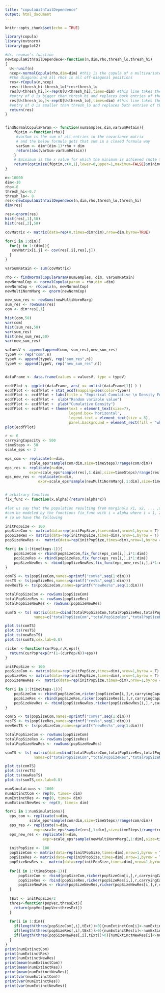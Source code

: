 ```yaml
---
title: "copulaWithTailDependence"
output: html_document
---
```


```r
knitr::opts_chunk$set(echo = TRUE)
```
```r
library(copula)
library(mvtnorm)
library(ggplot2)
```

```r
#dr. reuman's function
newCopulaWithTailDependece<-function(n,dim,rho,thresh_lo,thresh_hi)
{
  U<-runif(n)
  ncop<-normalCopula(rho,dim=dim) #this is the copula of a multivariate normal with covariance matrix having 1s on
  #the diagonal and all rhos in all off-diagonal positions
  res<-rCopula(n,ncop)
  res<-(thresh_hi-thresh_lo)*res+thresh_lo
  res[U>thresh_hi,]<-rep(U[U>thresh_hi],times=dim) #this line takes the rows of res for which the corresponding
  #entry of U is bigger than thresh_hi and replaces both entries of those rows by the corresponding value of U
  res[U<thresh_lo,]<-rep(U[U<thresh_lo],times=dim) #this line takes the rows of res for which the corresponding
  #entry of U is smaller than thresh_lo and replaces both entries of those rows by the corresponding value of U
  return(res)
}


findNormalCopulaParam <- function(numSamples,dim,varSumRetain){
    fOptim <-function(rho){
     #varSum is the sum of all entries in the covariance matrix 
     # and the below formula gets that sum in a closed formula way
     varSum <- dim*(dim-1)*rho + dim
     return(abs(varSum-varSumRetain))
    }
    # $minimum is the x value for which the minimum is achieved (note that optimize returns a list) 
    return(optimize(fOptim,c(0,1),lower=0,upper=1,maximum=FALSE)$minimum)
}
```

```r
n<-10000
dim<-10 
rho<-0
thresh_hi<-0.7
thresh_lo<- 0
res<-newCopulaWithTailDependece(n,dim,rho,thresh_lo,thresh_hi)
dim(res)

res<-qnorm(res)
hist(res[,1],50)
hist(res[,2],50)
```

```r
covMatrix <- matrix(data=rep(0,times=dim*dim),nrow=dim,byrow=TRUE)

for(i in 1:dim){
  for(j in 1:(dim)){
   covMatrix[i,j] <- cov(res[,i],res[,j])
  }
}

varSumRetain <- sum(covMatrix)
```

```r
rho <- findNormalCopulaParam(numSamples, dim, varSumRetain)
newNormalCop <- normalCopula(param = rho,dim =dim)
newNormCop <- rCopula(n, newNormalCop)
newMultiNormMarg <- qnorm(newNormCop)

new_sum_res <- rowSums(newMultiNormMarg)
sum_res <- rowSums(res)
com <- dim*res[,1]

hist(com,50)
var(com)
hist(sum_res,50)
var(sum_res)
hist(new_sum_res,50)
var(new_sum_res)
```

```r
valuesV <- append(append(com, sum_res),new_sum_res)
typeV <- rep("com",n)
typeV <- append(typeV, rep("sum_res",n))
typeV <- append(typeV, rep("new_sum_res",n))


dataFrame <- data.frame(values = valuesV, type = typeV)

ecdfPlot <- ggplot(dataFrame, aes( x= unlist(dataFrame[1]) ) )
ecdfPlot <- ecdfPlot + stat_ecdf(mapping=aes(color=type))
ecdfPlot <- ecdfPlot + labs(title = "Empirical Cumulative \n Density Function")
ecdfPlot <- ecdfPlot +  xlab("Random variable value")
ecdfPlot <- ecdfPlot +  ylab("Cumulative Density")
ecdfPlot <- ecdfPlot + theme(text = element_text(size=7),
                             legend.box='horizontal',
                             legend.text = element_text(size = 8),
                             panel.background = element_rect(fill = "white")) + scale_colour_brewer(palette = "Set1")
plot(ecdfPlot)
```

```r
r <- 0 
carryingCapacity <- 500
timeSteps <- 50
scale_eps <- 2

eps_com <- replicate(n=dim,
           scale_eps*sample(com/dim,size=timeSteps)/range(com/dim))
eps_res <- replicate(n=dim,
           expr=scale_eps*sample(res[,1:dim],size=timeSteps)/range(res[,1:dim]))
eps_new_res <- replicate(n=dim,
               expr=scale_eps*sample(newMultiNormMarg[,1:dim],size=timeSteps)/range(newMultiNormMarg[,1:dim]))

```

```r

```

```r
# arbitrary function
fix_func <- function(x,alpha){return(alpha*x)} 

#let us say that the population resulting from marginals x1, x2, ... ,xn 
#can be modeled by the functions fix_func with i = alpha where i = 1, 2, ... n
# so we have the following

initPopSize <- 100
popSizeCom <- matrix(data=rep(initPopSize,times=dim),nrow=1,byrow = T)
popSizeRes <- matrix(data=rep(initPopSize,times=dim),nrow=1,byrow = T)
popSizeNewRes <-  matrix(data=rep(initPopSize,times=dim),nrow=1,byrow = T)

for(i in 1:(timeSteps-1)){
    popSizeCom <- rbind(popSizeCom,fix_func(eps_com[i,],i*1:dim))
    popSizeRes <- rbind(popSizeRes,fix_func(eps_res[i,],i*1:dim))
    popSizeNewRes <- rbind(popSizeNewRes,fix_func(eps_new_res[i,],i*1:dim))
}
```

```r
comTS <- ts(popSizeCom,names=sprintf("com%s",seq(1:dim)))
resTS <- ts(popSizeRes,names=sprintf("res%s",seq(1:dim)))
newResTS <- ts(popSizeCom,names=sprintf("newRes%s",seq(1:dim)))

totalPopSizeCom <- rowSums(popSizeCom)
totalPopSizeRes <- rowSums(popSizeRes)
totalPopSizeNewRes <- rowSums(popSizeNewRes)

sumTS <- ts( matrix(data=cbind(totalPopSizeCom,totalPopSizeRes,totalPopSizeNewRes),ncol=3),
             names=c("totalPopSizeCom","totalPopSizeRes","totalPopSizeNewRes"))

plot.ts(comTS)
plot.ts(resTS)
plot.ts(newResTS)
plot.ts(sumTS,cex.lab=0.8)
```

```r
ricker <-function(curPop,r,K,eps){
  return(curPop*exp(r*(1-(curPop/K))+eps))
}

initPopSize <- 100
popSizeCom <- matrix(data=rep(initPopSize,times=dim),nrow=1,byrow = T)
popSizeRes <- matrix(data=rep(initPopSize,times=dim),nrow=1,byrow = T)
popSizeNewRes <-  matrix(data=rep(initPopSize,times=dim),nrow=1,byrow = T)

for(i in 1:(timeSteps-1)){
    popSizeCom <- rbind(popSizeCom,ricker(popSizeCom[i,],r,carryingCapacity,eps_com[i,]))
    popSizeRes <- rbind(popSizeRes,ricker(popSizeRes[i,],r,carryingCapacity,eps_res[i,]))
    popSizeNewRes <- rbind(popSizeNewRes,ricker(popSizeNewRes[i,],r,carryingCapacity,eps_new_res[i,]))
}
```

```r
comTS <- ts(popSizeCom,names=sprintf("com%s",seq(1:dim)))
resTS <- ts(popSizeRes,names=sprintf("res%s",seq(1:dim)))
newResTS <- ts(popSizeCom,names=sprintf("newRes%s",seq(1:dim)))

totalPopSizeCom <- rowSums(popSizeCom)
totalPopSizeRes <- rowSums(popSizeRes)
totalPopSizeNewRes <- rowSums(popSizeNewRes)

sumTS <- ts( matrix(data=cbind(totalPopSizeCom,totalPopSizeRes,totalPopSizeNewRes),ncol=3),
             names=c("totalPopSizeCom","totalPopSizeRes","totalPopSizeNewRes"))

plot.ts(comTS)
plot.ts(resTS)
plot.ts(newResTS)
plot.ts(sumTS,cex.lab=0.8)
```

```r
numSimulations <- 1000
numExtinctCom <- rep(0, times= dim)
numExtinctRes <- rep(0, times= dim)
numExtinctNewRes <- rep(0, times= dim)

for(i in 1:numSimulations){
  eps_com <- replicate(n=dim,
           scale_eps*sample(com/dim,size=timeSteps)/range(com/dim))
  eps_res <- replicate(n=dim,
             expr=scale_eps*sample(res[,1:dim],size=timeSteps)/range(res[,1:dim]))
  eps_new_res <- replicate(n=dim,
                 expr=scale_eps*sample(newMultiNormMarg[,1:dim],size=timeSteps)/range(newMultiNormMarg[,1:dim]))
   
  initPopSize <- 100
  popSizeCom <- matrix(data=rep(initPopSize,times=dim),nrow=1,byrow = T)
  popSizeRes <- matrix(data=rep(initPopSize,times=dim),nrow=1,byrow = T)
  popSizeNewRes <-  matrix(data=rep(initPopSize,times=dim),nrow=1,byrow = T)
  
  for(i in 1:(timeSteps-1)){
      popSizeCom <- rbind(popSizeCom,ricker(popSizeCom[i,],r,carryingCapacity,eps_com[i,]))
      popSizeRes <- rbind(popSizeRes,ricker(popSizeRes[i,],r,carryingCapacity,eps_res[i,]))
      popSizeNewRes <- rbind(popSizeNewRes,ricker(popSizeNewRes[i,],r,carryingCapacity,eps_new_res[i,]))
  }  
  
  tExt <- initPopSize/2 
  thres<-function(popVec,thresExt){
    return(popVec[popVec<thresExt])
  }
    
  for(i in 1:dim){
    if(length(thres(popSizeCom[,i],tExt))>0){numExtinctCom[i]<-numExtinctCom[i]+1}
    if(length(thres(popSizeRes[,i],tExt))>0){numExtinctRes[i]<-numExtinctRes[i]+1}
    if(length(thres(popSizeNewRes[,i],tExt))>0){numExtinctNewRes[i]<-numExtinctNewRes[i]+1}
  }
}
print(numExtinctCom)
print(numExtinctRes)
print(numExtinctNewRes)
print(mean(numExtinctCom))
print(mean(numExtinctRes))
print(mean(numExtinctNewRes))
print(var(numExtinctCom))
print(var(numExtinctRes))
print(var(numExtinctNewRes))
```


